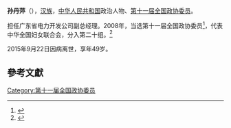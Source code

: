 '''孙丹萍'''（{{bd|1966年||2015年|catIdx=Sun}}），[[汉族|汉族]]，[[中华人民共和国|中华人民共和国]]政治人物、[[第十一届全国政协委员|第十一届全国政协委员]]。

担任广东省电力开发公司副总经理。2008年，当选第十一届全国政协委员<ref>{{cite news|title=第十一届全国政协委员名单|url=http://www.indaa.com.cn/zt/2009qglh/zxzs/200903/t20090303_127573.html|accessdate=2013-04-09|newspaper=新华社北京1月25日电 中国人民政治协商会议第十一届全国委员会委员名单(共2237人，2008年1月25日政协第十届全国委员会常务委员会第二十次会议通过)|date=2008年1月25日|deadurl=yes|archiveurl=https://web.archive.org/web/20130928014403/http://www.indaa.com.cn/zt/2009qglh/zxzs/200903/t20090303_127573.html|archivedate=2013年9月28日}}</ref>，代表中华全国妇女联合会，分入第二十组。<ref>{{cite news|title=全国政协信息-孙丹萍|url=http://www.cppcc.gov.cn/CMS/wylibary/showJcwyxtInfoWylibary.action?tabJcwyxt.guid=11W0006150&wytype=wjwy|accessdate=2013-04-11|newspaper=全国政协委员会|archive-date=2019-06-12|archive-url=https://web.archive.org/web/20190612213238/http://www.cppcc.gov.cn/CMS/wylibary/showJcwyxtInfoWylibary.action?tabJcwyxt.guid=11W0006150&wytype=wjwy|dead-url=no}}</ref>

2015年9月22日因病离世，享年49岁。

==參考文獻==
{{reflist}}
{{中国政治人物小作品}}

[[Category:第十一届全国政协委员|Category:第十一届全国政协委员]]
